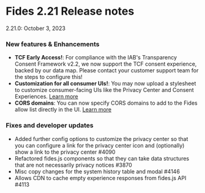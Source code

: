 
# Fides 2.21 Release notes
2.21.0: October 3, 2023


### New features & Enhancements 
-  **TCF Early Access!**: For compliance with the IAB's Transparency Consent Framework v2.2, we now support the TCF consent experience, backed by our data map. Please contact your customer support team for the steps to configure this!
- **Customization for all consumer UIs!**: You may now upload a stylesheet to customize consumer-facing UIs like the Privacy Center and Consent Experiences. [Learn more](https://docs.ethyca.com/tutorials/consent-management-configuration/css-styling)
- **CORS domains**: You can now specify CORS domains to add to the Fides allow list directly in the UI. [Learn more](https://docs.ethyca.com/dev-docs/get-started/domains/allowed-domains)


### Fixes and developer updates 
- Added further config options to customize the privacy center so that you can configure a link for the privacy center icon and (optionally) show a link to the privacy center #4090
- Refactored fides.js components so that they can take data structures that are not necessarily privacy notices #3870
- Misc copy changes for the system history table and modal #4146
- Allows CDN to cache empty experience responses from fides.js API #4113

